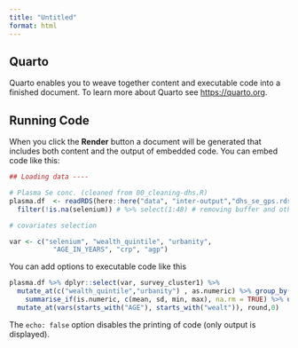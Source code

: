 ```yaml
---
title: "Untitled"
format: html
---
```


## Quarto

Quarto enables you to weave together content and executable code into a finished document. To learn more about Quarto see <https://quarto.org>.

## Running Code

When you click the **Render** button a document will be generated that includes both content and the output of embedded code. You can embed code like this:

```r

## Loading data ----

# Plasma Se conc. (cleaned from 00_cleaning-dhs.R)
plasma.df  <- readRDS(here::here("data", "inter-output","dhs_se_gps.rds")) %>% # cleaned geo-loc plasma Se data
  filter(!is.na(selenium)) # %>% select(1:48) # removing buffer and other spatial vars

# covariates selection

var <- c("selenium", "wealth_quintile", "urbanity", 
           "AGE_IN_YEARS", "crp", "agp")


```

You can add options to executable code like this 

```r

plasma.df %>% dplyr::select(var, survey_cluster1) %>% 
  mutate_at(c("wealth_quintile","urbanity") , as.numeric) %>% group_by(survey_cluster1) %>% 
    summarise_if(is.numeric, c(mean, sd, min, max), na.rm = TRUE) %>% ungroup() %>%  
  mutate_at(vars(starts_with("AGE"), starts_with("wealt")), round,0) 

```

The `echo: false` option disables the printing of code (only output is displayed).
